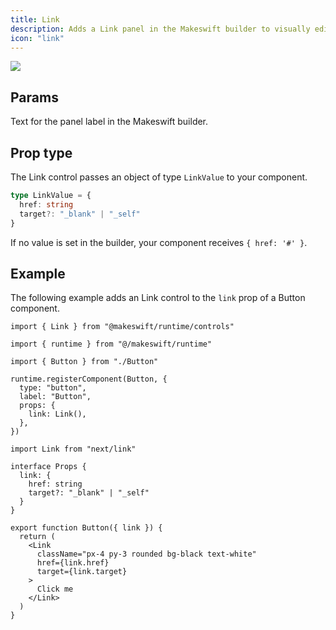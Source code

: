 ```yaml
---
title: Link
description: Adds a Link panel in the Makeswift builder to visually edit a `LinkValue` prop.
icon: "link"
---
```


<Frame type="glass" caption="">
  <img src="/images/link-panel.png" />
</Frame>

## Params

<ParamField query="label" type="string" default="On click">
  Text for the panel label in the Makeswift builder.
</ParamField>

## Prop type

The Link control passes an object of type `LinkValue` to your component.

```ts
type LinkValue = {
  href: string
  target?: "_blank" | "_self"
}
```

If no value is set in the builder, your component receives `{ href: '#' }`.

## Example

The following example adds an Link control to the `link` prop of a Button component.

<CodeGroup>

```tsx Button.makeswift.ts
import { Link } from "@makeswift/runtime/controls"

import { runtime } from "@/makeswift/runtime"

import { Button } from "./Button"

runtime.registerComponent(Button, {
  type: "button",
  label: "Button",
  props: {
    link: Link(),
  },
})
```

```tsx Button.tsx
import Link from "next/link"

interface Props {
  link: {
    href: string
    target?: "_blank" | "_self"
  }
}

export function Button({ link }) {
  return (
    <Link
      className="px-4 py-3 rounded bg-black text-white"
      href={link.href}
      target={link.target}
    >
      Click me
    </Link>
  )
}
```

</CodeGroup>


<NamingConventions />
